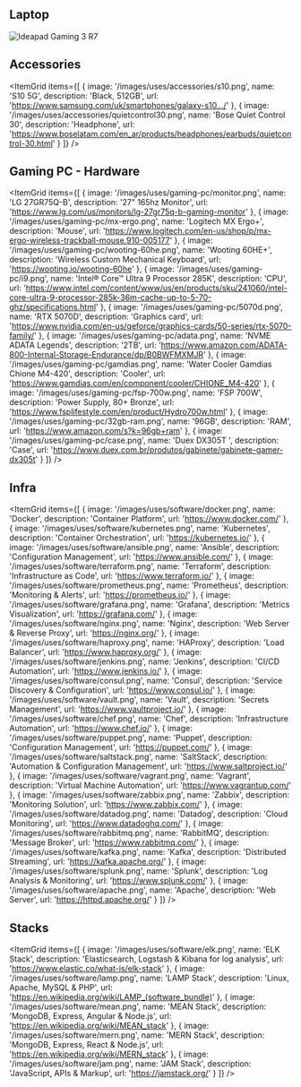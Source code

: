 ---
---

## Laptop

<Image
  src='/images/uses/ideapad-3i.png'
  alt='Ideapad Gaming 3 R7'
  width={1920}
  height={1080}
  lazy={false}
  priority
/>

## Accessories

<ItemGrid
  items={[
    {
      image: '/images/uses/accessories/s10.png',
      name: 'S10 5G',
      description: 'Black, 512GB',
      url: 'https://www.samsung.com/uk/smartphones/galaxy-s10.../'
    },
    {
      image: '/images/uses/accessories/quietcontrol30.png',
      name: 'Bose Quiet Control 30',
      description: 'Headphone',
      url: 'https://www.boselatam.com/en_ar/products/headphones/earbuds/quietcontrol-30.html'
    }
  ]}
/>

## Gaming PC - Hardware

<ItemGrid
  items={[
    {
      image: '/images/uses/gaming-pc/monitor.png',
      name: 'LG 27GR75Q-B',
      description: '27" 165hz Monitor',
      url: 'https://www.lg.com/us/monitors/lg-27gr75q-b-gaming-monitor'
    },
    {
      image: '/images/uses/gaming-pc/mx-ergo.png',
      name: 'Logitech MX Ergo+',
      description: 'Mouse',
      url: 'https://www.logitech.com/en-us/shop/p/mx-ergo-wireless-trackball-mouse.910-005177'
    },
    {
      image: '/images/uses/gaming-pc/wooting-60he.png',
      name: 'Wooting 60HE+',
      description: 'Wireless Custom Mechanical Keyboard',
      url: 'https://wooting.io/wooting-60he'
    },
    {
      image: '/images/uses/gaming-pc/i9.png',
      name: 'Intel® Core™ Ultra 9 Processor 285K',
      description: 'CPU',
      url: 'https://www.intel.com/content/www/us/en/products/sku/241060/intel-core-ultra-9-processor-285k-36m-cache-up-to-5-70-ghz/specifications.html'
    },
    {
      image: '/images/uses/gaming-pc/5070d.png',
      name: 'RTX 5070D',
      description: 'Graphics card',
      url: 'https://www.nvidia.com/en-us/geforce/graphics-cards/50-series/rtx-5070-family/'
    },
    {
      image: '/images/uses/gaming-pc/adata.png',
      name: 'NVME ADATA Legends',
      description: '2TB',
      url: 'https://www.amazon.com/ADATA-800-Internal-Storage-Endurance/dp/B0BWFMXMJR'
    },
    {
      image: '/images/uses/gaming-pc/gamdias.png',
      name: 'Water Cooler Gamdias Chione M4-420',
      description: 'Cooler',
      url: 'https://www.gamdias.com/en/component/cooler/CHIONE_M4-420'
    },
    {
      image: '/images/uses/gaming-pc/fsp-700w.png',
      name: 'FSP 700W',
      description: 'Power Supply, 80+ Bronze',
      url: 'https://www.fsplifestyle.com/en/product/Hydro700w.html'
    },
    {
      image: '/images/uses/gaming-pc/32gb-ram.png',
      name: '96GB',
      description: 'RAM',
      url: 'https://www.amazon.com/s?k=96gb+ram'
    },
    {
      image: '/images/uses/gaming-pc/case.png',
      name: 'Duex DX305T ',
      description: 'Case',
      url: 'https://www.duex.com.br/produtos/gabinete/gabinete-gamer-dx305t'
    }
  ]}
/>

## Infra

<ItemGrid
  items={[
    {
      image: '/images/uses/software/docker.png',
      name: 'Docker',
      description: 'Container Platform',
      url: 'https://www.docker.com/'
    },
    {
      image: '/images/uses/software/kubernetes.png',
      name: 'Kubernetes',
      description: 'Container Orchestration',
      url: 'https://kubernetes.io/'
    },
    {
      image: '/images/uses/software/ansible.png',
      name: 'Ansible',
      description: 'Configuration Management',
      url: 'https://www.ansible.com/'
    },
    {
      image: '/images/uses/software/terraform.png',
      name: 'Terraform',
      description: 'Infrastructure as Code',
      url: 'https://www.terraform.io/'
    },
    {
      image: '/images/uses/software/prometheus.png',
      name: 'Prometheus',
      description: 'Monitoring & Alerts',
      url: 'https://prometheus.io/'
    },
    {
      image: '/images/uses/software/grafana.png',
      name: 'Grafana',
      description: 'Metrics Visualization',
      url: 'https://grafana.com/'
    },
    {
      image: '/images/uses/software/nginx.png',
      name: 'Nginx',
      description: 'Web Server & Reverse Proxy',
      url: 'https://nginx.org/'
    },
    {
      image: '/images/uses/software/haproxy.png',
      name: 'HAProxy',
      description: 'Load Balancer',
      url: 'https://www.haproxy.org/'
    },
    {
      image: '/images/uses/software/jenkins.png',
      name: 'Jenkins',
      description: 'CI/CD Automation',
      url: 'https://www.jenkins.io/'
    },
    {
      image: '/images/uses/software/consul.png',
      name: 'Consul',
      description: 'Service Discovery & Configuration',
      url: 'https://www.consul.io/'
    },
    {
      image: '/images/uses/software/vault.png',
      name: 'Vault',
      description: 'Secrets Management',
      url: 'https://www.vaultproject.io/'
    },
    {
      image: '/images/uses/software/chef.png',
      name: 'Chef',
      description: 'Infrastructure Automation',
      url: 'https://www.chef.io/'
    },
    {
      image: '/images/uses/software/puppet.png',
      name: 'Puppet',
      description: 'Configuration Management',
      url: 'https://puppet.com/'
    },
    {
      image: '/images/uses/software/saltstack.png',
      name: 'SaltStack',
      description: 'Automation & Configuration Management',
      url: 'https://www.saltproject.io/'
    },
    {
      image: '/images/uses/software/vagrant.png',
      name: 'Vagrant',
      description: 'Virtual Machine Automation',
      url: 'https://www.vagrantup.com/'
    },
    {
      image: '/images/uses/software/zabbix.png',
      name: 'Zabbix',
      description: 'Monitoring Solution',
      url: 'https://www.zabbix.com/'
    },
    {
      image: '/images/uses/software/datadog.png',
      name: 'Datadog',
      description: 'Cloud Monitoring',
      url: 'https://www.datadoghq.com/'
    },
    {
      image: '/images/uses/software/rabbitmq.png',
      name: 'RabbitMQ',
      description: 'Message Broker',
      url: 'https://www.rabbitmq.com/'
    },
    {
      image: '/images/uses/software/kafka.png',
      name: 'Kafka',
      description: 'Distributed Streaming',
      url: 'https://kafka.apache.org/'
    },
    {
      image: '/images/uses/software/splunk.png',
      name: 'Splunk',
      description: 'Log Analysis & Monitoring',
      url: 'https://www.splunk.com/'
    },
    {
      image: '/images/uses/software/apache.png',
      name: 'Apache',
      description: 'Web Server',
      url: 'https://httpd.apache.org/'
    }
  ]}
/>

## Stacks

<ItemGrid
  items={[
    {
      image: '/images/uses/software/elk.png',
      name: 'ELK Stack',
      description: 'Elasticsearch, Logstash & Kibana for log analysis',
      url: 'https://www.elastic.co/what-is/elk-stack'
    },
    {
      image: '/images/uses/software/lamp.png',
      name: 'LAMP Stack',
      description: 'Linux, Apache, MySQL & PHP',
      url: 'https://en.wikipedia.org/wiki/LAMP_(software_bundle)'
    },
    {
      image: '/images/uses/software/mean.png',
      name: 'MEAN Stack',
      description: 'MongoDB, Express, Angular & Node.js',
      url: 'https://en.wikipedia.org/wiki/MEAN_stack'
    },
    {
      image: '/images/uses/software/mern.png',
      name: 'MERN Stack',
      description: 'MongoDB, Express, React & Node.js',
      url: 'https://en.wikipedia.org/wiki/MERN_stack'
    },
    {
      image: '/images/uses/software/jam.png',
      name: 'JAM Stack',
      description: 'JavaScript, APIs & Markup',
      url: 'https://jamstack.org/'
    }
  ]}
/>

